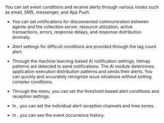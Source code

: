 You can set event conditions and receive alerts through various routes such as email, SMS, messenger, and App Push.

- You can set notifications for disconnected communication between agents and the collection server, resource utilization, active transactions, errors, response delays, and response distribution anomaly.

- Alert settings for difficult conditions are provided through the tag count alert.

- Through the machine learning-based AI notification settings, hitmap patterns are detected to send notifications. The AI module determines application execution distribution patterns and sends their alerts. You can quickly and accurately recognize issue situations without setting complex conditions.

- Through the <Cmdname sid="side_eventSetting" className="uitext" /> menu, you can set the threshold-based alert conditions and reception settings.

- In <Cmdname sid="side_eventNoti" className="uitext" />, you can set the individual alert reception channels and time zones.

- In <Cmdname sid="side_eventHistory" className="uitext" />, you can see the event occurrence history.
